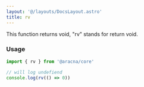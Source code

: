 ```yaml
---
layout: '@/layouts/DocsLayout.astro'
title: rv
---
```


This function returns void, "rv" stands for return void.

### Usage

```ts
import { rv } from '@aracna/core'

// will log undefiend
console.log(rv(() => 0))
```
